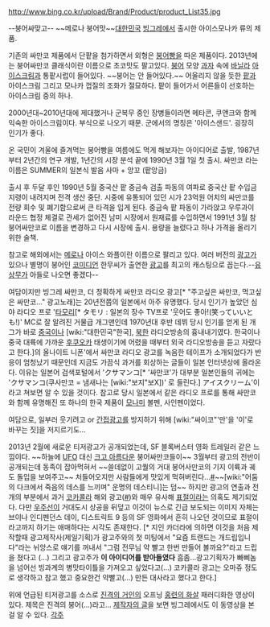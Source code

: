http://www.bing.co.kr/upload/Brand/Product/product_List35.jpg

--붕어싸맞고-- ~~메로나 붕어맛~~[[대한민국]] [[빙그레]]에서 출시한 아이스모나카 류의 제품.

기존의 싸만코 제품에서 단팥을 첨가하면서 외형은 [[붕어빵]]을 따온 제품이다. 2013년에는 붕어싸만코 클래식이란 이름으로 초코맛도 팔고있다.
[[붕어]] 모양 [[과자]] 속에 [[바닐라]] [[아이스크림]]과 통팥시럽이 들어있다. ~~붕어는 안 들어있다.~~ 어울리지 않을 듯한 [[팥]]과 아이스크림 그리고 모나카 껍질의 조화가 절묘하다. 팥이 들어가서 어른들이 선호하는 아이스크림 중의 하나.

2000년대~2010년대에 제대했거나 군복무 중인 장병들이라면 메타콘, 쿠앤크와 함께 익숙한 아이스크림이다. 부식으로 나오기 때문. 군에서의 명칭은 '아이스샌드'. 굉장히 인기가 좋다.

온 국민이 겨울에 즐겨먹는 붕어빵을 여름에도 먹게 해보자는 아이디어로 출발, 1987년부터 2년간의 연구 개발, 1년간의 시장 분석 끝에 1990년 3월 1일 첫 출시.
싸만코 라는 이름은 SUMMER의 일본식 발음 사마 + 앙꼬 (팥앙금)

출시 후 두달 후인 1990년 5월 중국산 팥 중금속 검출 파동의 여파로 중국산 팥 수입금지령이 내려지며 전격 생산 중단. 시중에 유통되어 있던 시가 23억원 어치의 싸만코를 전량 회수 및 폐기함으로써 큰 타격을 입게 된다.
중금속 팥 파동이 가라앉고 우루과이 라운드 협정 체결로 관세가 없어진 남미 시장에서 원재료를 수입하면서 1991년 3월 참붕어싸만코로 이름을 변경하고 다시 시장에 출시. 용량을 늘렸다고 하나 가격을 올리기 위한 술책.

참고로 해외에서는 [[메로나]] 아이스 와플이란 이름으로 팔리고 있다.
여러 버전의 [[광고]]가 있으나 별명이 붕어인 [[코미디언]] 한무씨가 출연한 [http://pann.nate.com/video/55552134 광고]를 최고의 캐스팅으로 꼽는다.--[[유상무]]가 아들로 나오면 좋겠다--

여담이지만 빙그레 싸만코, 더 정확하게 싸만코 라디오 광고[* "주고싶은 싸만코, 먹고싶은 싸만코…" 광고노래]는 20년전쯤의 일본에서 아주 유명했다. 당시 인기가 높았던 심야 라디오 프로 '[[타모리]][* タモリ : 일본의 장수 TV프로 '웃어도 좋아!(笑っていいとも!)' MC로 잘 알려진 거물급 개그맨인데 1970년대 후반 데뷔 당시 인기를 얻게 된 개그가 바로 [[중국]]이나 [wiki:"대한민국"한국], [[북한]] 라디오방송의 흉내내기였다. 한국이나 중국 대륙에 가까운 [[후쿠오카]] 태생이기에 어렸을 때부터 외국 라디오방송을 듣고 자랐다고 한다.]의 올나이트 니폰'에서 싸만코 라디오 광고를 녹음한 테이프가 소개되었다가 반응이 엄청났기 때문인데 지금도 가끔식 과거를 회상하는 글들이 일본 인터넷상에 올라온다. 이유는 일본어 검색포털에서 'クサマンコ[* '싸만코'가 대부분 일본인들의 귀에는 'クサマンコ(쿠사만코 = 냄새나는 [wiki:"보지"보X])' 로 들린다.] アイスクリーム'이라고 쳐보면 알 수 있을 것이다.
참고로 당시 일본에서 같은 라디오 프로를 통해 싸만코와 함께 유명해진 또 하나의 한국 제품이 [[모나미]] 볼펜, 사인펜이었다.

여담으로, 일부러 웃기려고 or [[간접광고]]를 방지하기 위해 [wiki:"싸이코"'만'을 '이'로 바꾸는 짓]을 저지르기도…

2013년 2월에 새로운 티저광고가 공개되었는데, SF 블록버스터 영화 트레일러 같은 느낌이다. ~~하늘에 [[UFO]] 대신 [[크고 아름다운]] 붕어싸만코들이~~ 3월부터 광고의 전반이 공개되는데 동족이 잡아먹혀서 ~~쓸데없이 고퀄의 거대 붕어사만코의 기지 이륙과 궤도 돌입을 보여주고~~ 처들어오지만 사람들에게 맛있게 먹혀버린다…[http://www.youtube.com/watch?v=Ckj7lT133ik #]~~[wiki:"어둠의 다크에서 죽음의 데스를 느끼며" 운명의 데스티니]는 덤~~
하지만 광고의 연출과 전개의 부분에서 과거 [[코카콜라]] 해외 광고([http://www.youtube.com/watch?v=yBfSiwmTzV4 #])와 매우 유사해 [[표절]]이라는 의혹도 제기되었다. 다만 [[우주선]]이 거대도시 상공을 뒤덮고 이것이 뉴스로 긴급 보도되는 이미지 자체는 브이나 인디펜던스 데이, 디스트릭트 9 등의 SF 영화에서 흔히 나오던 것이므로 표절이라고까지 하기는 애매하다는 시각도 존재한다. [* 지인 카더라에 의하면 이것을 처음 제작할때 광고제작사(제일기획)가 광고주와의 첫 미팅에서 "요즘 트랜드는 개드립입니다"라는 뉘앙스로 얘기를 꺼내서 "그럼 전무님 약 빨고 한번 만들어 볼까요?"라고 드립을 쳤다고 (...) 그리고 광고주가 '''이 아이디어를 받아들였다''' 흠좀...광고기획자가 빠삐놈을 넘어선 빙과계의 병맛타이틀을 가져오고 싶었다고(...) 코카콜라 광고는 오마쥬 정도로 생각하고 참고 했고 중요한건 약빨고(...) 만든 대사라고 했다고 한다.]

{{{#!html
<iframe width="560" height="315" src="http://www.youtube.com/embed/-dnCJNlipdc?rel=0" frameborder="0" allowfullscreen></iframe>
}}}
위에 언급된 티저광고를 소스로 [[진격의 거인]]의 오프닝 [[홍련의 화살]] 패러디화한 영상이 있다.
제목은 진격의 붕어(…)라고…
[http://yurion.net/2472 제작자의 글]을 보면 빙그레에서도 이 동영상을 본 걸 알 수 있다.
[[각주]]
